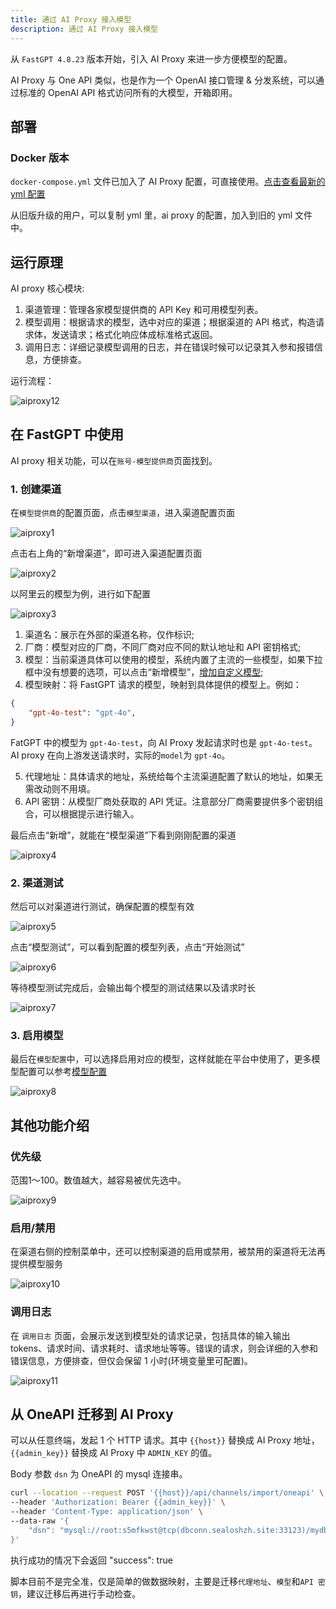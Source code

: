 ```yaml
---
title: 通过 AI Proxy 接入模型
description: 通过 AI Proxy 接入模型
---
```


从 `FastGPT 4.8.23` 版本开始，引入 AI Proxy 来进一步方便模型的配置。

AI Proxy 与 One API 类似，也是作为一个 OpenAI 接口管理 & 分发系统，可以通过标准的 OpenAI API 格式访问所有的大模型，开箱即用。

## 部署

### Docker 版本

`docker-compose.yml` 文件已加入了 AI Proxy 配置，可直接使用。[点击查看最新的 yml 配置](https://raw.githubusercontent.com/labring/FastGPT/main/deploy/docker/docker-compose-pgvector.yml)

从旧版升级的用户，可以复制 yml 里，ai proxy 的配置，加入到旧的 yml 文件中。

## 运行原理

AI proxy 核心模块: 

1. 渠道管理：管理各家模型提供商的 API Key 和可用模型列表。
2. 模型调用：根据请求的模型，选中对应的渠道；根据渠道的 API 格式，构造请求体，发送请求；格式化响应体成标准格式返回。
3. 调用日志：详细记录模型调用的日志，并在错误时候可以记录其入参和报错信息，方便排查。

运行流程：

![aiproxy12](/imgs/aiproxy1.png)

## 在 FastGPT 中使用

AI proxy 相关功能，可以在`账号-模型提供商`页面找到。

### 1. 创建渠道

在`模型提供商`的配置页面，点击`模型渠道`，进入渠道配置页面

![aiproxy1](/imgs/aiproxy-1.png)

点击右上角的“新增渠道”，即可进入渠道配置页面

![aiproxy2](/imgs/aiproxy-2.png)

以阿里云的模型为例，进行如下配置

![aiproxy3](/imgs/aiproxy-3.png)

1. 渠道名：展示在外部的渠道名称，仅作标识;
2. 厂商：模型对应的厂商，不同厂商对应不同的默认地址和 API 密钥格式;
3. 模型：当前渠道具体可以使用的模型，系统内置了主流的一些模型，如果下拉框中没有想要的选项，可以点击“新增模型”，[增加自定义模型](/docs/development/modelconfig/intro/#新增自定义模型);
4. 模型映射：将 FastGPT 请求的模型，映射到具体提供的模型上。例如：
   
```json
{
    "gpt-4o-test": "gpt-4o",
}
```

FatGPT 中的模型为 `gpt-4o-test`，向 AI Proxy 发起请求时也是 `gpt-4o-test`。AI proxy 在向上游发送请求时，实际的`model`为 `gpt-4o`。

5. 代理地址：具体请求的地址，系统给每个主流渠道配置了默认的地址，如果无需改动则不用填。
6. API 密钥：从模型厂商处获取的 API 凭证。注意部分厂商需要提供多个密钥组合，可以根据提示进行输入。

最后点击“新增”，就能在“模型渠道”下看到刚刚配置的渠道

![aiproxy4](/imgs/aiproxy-4.png)

### 2. 渠道测试

然后可以对渠道进行测试，确保配置的模型有效

![aiproxy5](/imgs/aiproxy-5.png)

点击“模型测试”，可以看到配置的模型列表，点击“开始测试”

![aiproxy6](/imgs/aiproxy-6.png)

等待模型测试完成后，会输出每个模型的测试结果以及请求时长

![aiproxy7](/imgs/aiproxy-7.png)

### 3. 启用模型

最后在`模型配置`中，可以选择启用对应的模型，这样就能在平台中使用了，更多模型配置可以参考[模型配置](/docs/development/modelconfig/intro)

![aiproxy8](/imgs/aiproxy-8.png)

## 其他功能介绍

### 优先级

范围1～100。数值越大，越容易被优先选中。

![aiproxy9](/imgs/aiproxy-9.png)

### 启用/禁用

在渠道右侧的控制菜单中，还可以控制渠道的启用或禁用，被禁用的渠道将无法再提供模型服务

![aiproxy10](/imgs/aiproxy-10.png)

### 调用日志

在 `调用日志` 页面，会展示发送到模型处的请求记录，包括具体的输入输出 tokens、请求时间、请求耗时、请求地址等等。错误的请求，则会详细的入参和错误信息，方便排查，但仅会保留 1 小时(环境变量里可配置)。

![aiproxy11](/imgs/aiproxy-11.png)

## 从 OneAPI 迁移到 AI Proxy

可以从任意终端，发起 1 个 HTTP 请求。其中 `{{host}}` 替换成 AI Proxy 地址，`{{admin_key}}` 替换成 AI Proxy 中 `ADMIN_KEY` 的值。

Body 参数 `dsn` 为 OneAPI 的 mysql 连接串。

```bash
curl --location --request POST '{{host}}/api/channels/import/oneapi' \
--header 'Authorization: Bearer {{admin_key}}' \
--header 'Content-Type: application/json' \
--data-raw '{
    "dsn": "mysql://root:s5mfkwst@tcp(dbconn.sealoshzh.site:33123)/mydb"
}'
```

执行成功的情况下会返回 "success": true

脚本目前不是完全准，仅是简单的做数据映射，主要是迁移`代理地址`、`模型`和`API 密钥`，建议迁移后再进行手动检查。
